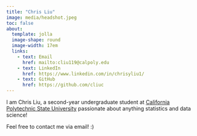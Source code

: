 ```yaml
---
title: "Chris Liu"
image: media/headshot.jpeg
toc: false
about: 
  template: jolla
  image-shape: round
  image-width: 17em
  links:
    - text: Email
      href: mailto:cliu119@calpoly.edu
    - text: LinkedIn
      href: https://www.linkedin.com/in/chrisyliu1/
    - text: GitHub
      href: https://github.com/cliuc
---
```


I am Chris Liu, a second-year undergraduate student at [California Polytechnic State University](https://www.calpoly.edu/) passionate about anything statistics and data science!

Feel free to contact me via email! :)